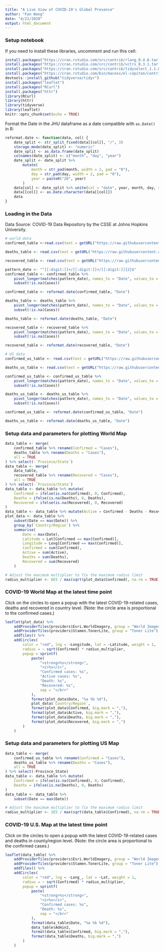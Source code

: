 ```yaml
---
title: "A Live View of COVID-19's Global Presence"
author: "Fan Wang"
date: "4/21/2020"
output: html_document
---
```


### Setup notebook
If you need to install these libraries, uncomment and run this cell:

```r
install.packages("https://cran.rstudio.com/src/contrib/rlang_0.4.6.tar.gz", repos=NULL)
install.packages("https://cran.rstudio.com/src/contrib/vctrs_0.3.1.tar.gz", repos=NULL)
install.packages("https://cran.rstudio.com/src/contrib/tidyselect_1.1.0.tar.gz", repos=NULL)
install.packages("https://cran.rstudio.com/bin/macosx/el-capitan/contrib/3.5/lifecycle_0.2.0.tgz", repos=NULL)
devtools::install_github("tidyverse/tidyr")
install.packages("leaflet")
install.packages("RCurl")
install.packages("httr")
library(RCurl)
library(httr)
library(tidyverse)
library(leaflet)
knitr::opts_chunk$set(echo = TRUE)
```

Format the Date in the JHU dataframe as a date compatible with `as.Date()` in R:


```r
reformat.date <- function(data, col) {
    date_split <- str_split_fixed(data[[col]], "/", 3)
    storage.mode(date_split) <- "numeric"
    date_split <- as.data.frame(date_split)
    colnames(date_split) <- c("month", "day", "year")
    date_split <- date_split %>%
        mutate(
            month = str_pad(month, width = 2, pad = "0"),
            day = str_pad(day, width = 2, pad = "0"),
            year = paste0("20", year)
        )
    data[col] <- date_split %>% unite(col = "date", year, month, day, sep = "/", remove = TRUE, na.rm = FALSE)
    data[[col]] <- as.Date.character(data[[col]])
    data
}
```


### Loading in the Data

Data Source: COVID-19 Data Repository by the CSSE at Johns Hopkins University.

```r
# world data
confirmed_table <-read.csv(text = getURL("https://raw.githubusercontent.com/CSSEGISandData/COVID-19/master/csse_covid_19_data/csse_covid_19_time_series/time_series_covid19_confirmed_global.csv"),check.names=FALSE)

deaths_table <- read.csv(text = getURL("https://raw.githubusercontent.com/CSSEGISandData/COVID-19/master/csse_covid_19_data/csse_covid_19_time_series/time_series_covid19_deaths_global.csv"),check.names=FALSE)

recovered_table <- read.csv(text = getURL("https://raw.githubusercontent.com/CSSEGISandData/COVID-19/master/csse_covid_19_data/csse_covid_19_time_series/time_series_covid19_recovered_global.csv"),check.names=FALSE)

pattern_date <- "^[[:digit:]]+/[[:digit:]]+/[[:digit:]]{2}$"
confirmed_table <- confirmed_table %>%
    pivot_longer(matches(pattern_date), names_to = "Date", values_to = "Cases") %>%
    subset(!is.na(Cases))

confirmed_table <- reformat.date(confirmed_table, "Date")

deaths_table <- deaths_table %>%
    pivot_longer(matches(pattern_date), names_to = "Date", values_to = "Cases") %>%
    subset(!is.na(Cases))

deaths_table <- reformat.date(deaths_table, "Date")

recovered_table <- recovered_table %>%
    pivot_longer(matches(pattern_date), names_to = "Date", values_to = "Cases") %>%
    subset(!is.na(Cases))

recovered_table <- reformat.date(recovered_table, "Date")

# US data
confirmed_us_table <- read.csv(text = getURL("https://raw.githubusercontent.com/CSSEGISandData/COVID-19/master/csse_covid_19_data/csse_covid_19_time_series/time_series_covid19_confirmed_US.csv"),check.names=FALSE)

deaths_us_table <- read.csv(text = getURL("https://raw.githubusercontent.com/CSSEGISandData/COVID-19/master/csse_covid_19_data/csse_covid_19_time_series/time_series_covid19_deaths_US.csv"),check.names=FALSE)

confirmed_us_table <- confirmed_us_table %>%
    pivot_longer(matches(pattern_date), names_to = "Date", values_to = "Cases") %>%
    subset(!is.na(Cases))

deaths_us_table <- deaths_us_table %>%
    pivot_longer(matches(pattern_date), names_to = "Date", values_to = "Cases") %>%
    subset(!is.na(Cases))

confirmed_us_table <- reformat.date(confirmed_us_table, "Date")

deaths_us_table <- reformat.date(deaths_us_table, "Date")
```

### Setup data and parameters for plotting World Map

```r
data_table <- merge(
    confirmed_table %>% rename(Confirmed = "Cases"),
    deaths_table %>% rename(Deaths = "Cases"),
    all = TRUE
) %>% select(-`Province/State`)
data_table <- merge(
    data_table,
    recovered_table %>% rename(Recovered = "Cases"),
    all = TRUE
) %>% select(-`Province/State`)
data_table <- data_table %>% mutate(
    Confirmed = ifelse(is.na(Confirmed), 0, Confirmed),
    Deaths = ifelse(is.na(Deaths), 0, Deaths),
    Recovered = ifelse(is.na(Recovered), 0, Recovered)
)
data_table <- data_table %>% mutate(Active = Confirmed - Deaths - Recovered)
plot_data <- data_table %>%
    subset(Date == max(Date)) %>%
    group_by(`Country/Region`) %>%
    summarise(
        Date = max(Date),
        Latitude = Lat[Confirmed == max(Confirmed)],
        Longitude = Long[Confirmed == max(Confirmed)],
        Confirmed = sum(Confirmed),
        Active = sum(Active),
        Deaths = sum(Deaths),
        Recovered = sum(Recovered)
    )

# Adjust the maximum multiplier to fix the maximum radius limit
radius_multiplier <- 6E5 / max(sqrt(plot_data$Confirmed), na.rm = TRUE)
```



### COVID-19 World Map at the latest time point

Click on the circles to open a popup with the latest COVID-19-related cases, deaths and recovered in country level.
(Note: the circle area is proportional to the confirmed cases.)

```r
leaflet(plot_data) %>%
    addProviderTiles(providers$Esri.WorldImagery, group = "World Imagery") %>%
    addProviderTiles(providers$Stamen.TonerLite, group = "Toner Lite") %>%
    addTiles() %>%
    addCircles(
        color = "red", lng = ~Longitude, lat = ~Latitude, weight = 1,
        radius = ~ sqrt(Confirmed) * radius_multiplier,
        popup = sprintf(
            paste(
                "<strong>%s</strong>",
                "<i>%s</i>",
                "Confirmed cases: %s",
                "Active cases: %s",
                "Death: %s",
                "Recovered: %s",
                sep = "</br>"
            ),
            format(plot_data$Date, "%a %b %d"),
            plot_data$`Country/Region`,
            format(plot_data$Confirmed, big.mark = ","),
            format(plot_data$Active, big.mark = ","),
            format(plot_data$Deaths, big.mark = ","),
            format(plot_data$Recovered, big.mark = ",")
        )
    )
```


### Setup data and parameters for plotting US Map

```r
data_table <- merge(
    confirmed_us_table %>% rename(Confirmed = "Cases"),
    deaths_us_table %>% rename(Deaths = "Cases"),
    all = TRUE
) %>% select(-Province_State)
data_table <- data_table %>% mutate(
    Confirmed = ifelse(is.na(Confirmed), 0, Confirmed),
    Deaths = ifelse(is.na(Deaths), 0, Deaths)
)
data_table <- data_table %>%
    subset(Date == max(Date))

# Adjust the maximum multiplier to fix the maximum radius limit
radius_multiplier <- 2E5 / max(sqrt(data_table$Confirmed), na.rm = TRUE)
```

### COVID-19 U.S. Map at the latest time point

Click on the circles to open a popup with the latest COVID-19-related cases and deaths in county/region level.
(Note: the circle area is proportional to the confirmed cases.)

```r
leaflet(data_table) %>%
    addProviderTiles(providers$Esri.WorldImagery, group = "World Imagery") %>%
    addProviderTiles(providers$Stamen.TonerLite, group = "Toner Lite") %>%
    addTiles() %>%
    addCircles(
        color = "red", lng = ~Long_, lat = ~Lat, weight = 1,
        radius = ~ sqrt(Confirmed) * radius_multiplier,
        popup = sprintf(
            paste(
                "<strong>%s</strong>",
                "<i>%s</i>",
                "Confirmed cases: %s",
                "Death: %s",
                sep = "</br>"
            ),
            format(data_table$Date, "%a %b %d"),
            data_table$Admin2,
            format(data_table$Confirmed, big.mark = ","),
            format(data_table$Deaths, big.mark = ",")
        )
    )
```
